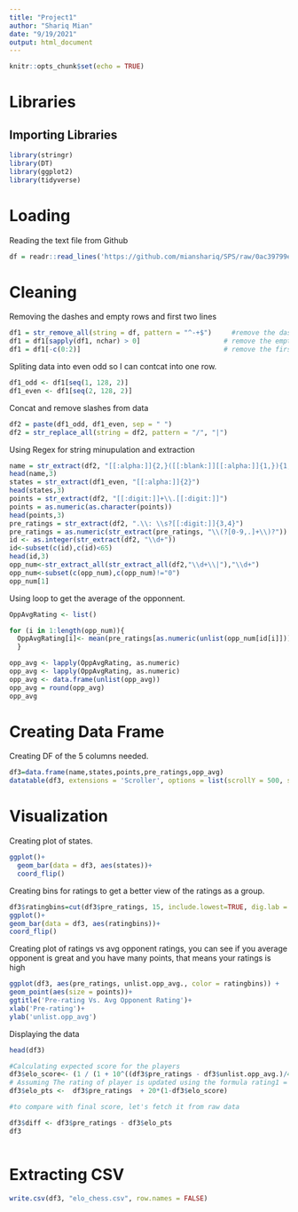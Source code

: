 ---
title: "Project1"
author: "Shariq Mian"
date: "9/19/2021"
output: html_document
---

```{r setup, include=FALSE}
knitr::opts_chunk$set(echo = TRUE)
```

# Libraries

## Importing Libraries

```{r, warning=FALSE}
library(stringr)
library(DT)
library(ggplot2)
library(tidyverse)
```

# Loading
Reading the text file from Github

```{r}
df = readr::read_lines('https://github.com/mianshariq/SPS/raw/0ac39799e67b32b6c75564847778f012ffa5faa4/Data%20607/Projects/Project%201/ratings.txt')
```

#  Cleaning
Removing the dashes and empty rows and first two lines
```{r}
df1 = str_remove_all(string = df, pattern = "^-+$")     #remove the dashes
df1 = df1[sapply(df1, nchar) > 0]                     # remove the empty rows
df1 = df1[-c(0:2)]                                    # remove the first two lines headers
```
Spliting data into even odd so I can contcat into one row.
```{r}
df1_odd <- df1[seq(1, 128, 2)]
df1_even <- df1[seq(2, 128, 2)]
```

Concat and remove slashes from data
```{r}
df2 = paste(df1_odd, df1_even, sep = " ")
df2 = str_replace_all(string = df2, pattern = "/", "|")
```

Using Regex for string minupulation and extraction
```{r, warning=FALSE}
name = str_extract(df2, "[[:alpha:]]{2,}([[:blank:]][[:alpha:]]{1,}){1,}")
head(name,3)
states = str_extract(df1_even, "[[:alpha:]]{2}")
head(states,3)
points = str_extract(df2, "[[:digit:]]+\\.[[:digit:]]")
points = as.numeric(as.character(points))
head(points,3)
pre_ratings = str_extract(df2, ".\\: \\s?[[:digit:]]{3,4}")
pre_ratings = as.numeric(str_extract(pre_ratings, "\\(?[0-9,.]+\\)?"))
id <- as.integer(str_extract(df2, "\\d+"))
id<-subset(c(id),c(id)<65)
head(id,3)
opp_num<-str_extract_all(str_extract_all(df2,"\\d+\\|"),"\\d+")
opp_num<-subset(c(opp_num),c(opp_num)!="0")
opp_num[1]
```

Using loop to get the average of the opponnent.
```{r}
OppAvgRating <- list()

for (i in 1:length(opp_num)){
  OppAvgRating[i]<- mean(pre_ratings[as.numeric(unlist(opp_num[id[i]]))])
  }

opp_avg <- lapply(OppAvgRating, as.numeric)
opp_avg <- lapply(OppAvgRating, as.numeric)
opp_avg <- data.frame(unlist(opp_avg))
opp_avg = round(opp_avg)
opp_avg
```

# Creating Data Frame
Creating DF of the 5 columns needed.
```{r}
df3=data.frame(name,states,points,pre_ratings,opp_avg)
datatable(df3, extensions = 'Scroller', options = list(scrollY = 500, scroller = TRUE ))
```

# Visualization
Creating plot of states. 
```{r}
ggplot()+
  geom_bar(data = df3, aes(states))+
  coord_flip()
```

Creating bins for ratings to get a better view of the ratings as a group.
```{r}
df3$ratingbins=cut(df3$pre_ratings, 15, include.lowest=TRUE, dig.lab = 4)
ggplot()+
geom_bar(data = df3, aes(ratingbins))+
coord_flip()
```

Creating plot of ratings vs avg opponent ratings, you can see if you average opponent is great and you have many points, that means your ratings is high
```{r, fig.width=15}
ggplot(df3, aes(pre_ratings, unlist.opp_avg., color = ratingbins)) +
geom_point(aes(size = points))+
ggtitle('Pre-rating Vs. Avg Opponent Rating')+
xlab('Pre-rating')+
ylab('unlist.opp_avg')
```
Displaying the data
```{r}
head(df3)
```
```{r}
#Calculating expected score for the players
df3$elo_score<- (1 / (1 + 10^((df3$pre_ratings - df3$unlist.opp_avg.)/400)))
# Assuming The rating of player is updated using the formula rating1 = rating1 + K*(Actual Score – Expected score_ where 'k' weighting factor is assumed as '20'
df3$elo_pts <-  df3$pre_ratings  + 20*(1-df3$elo_score)

#to compare with final score, let's fetch it from raw data

df3$diff <- df3$pre_ratings - df3$elo_pts
df3



```

# Extracting CSV
```{r}
write.csv(df3, "elo_chess.csv", row.names = FALSE)
```
